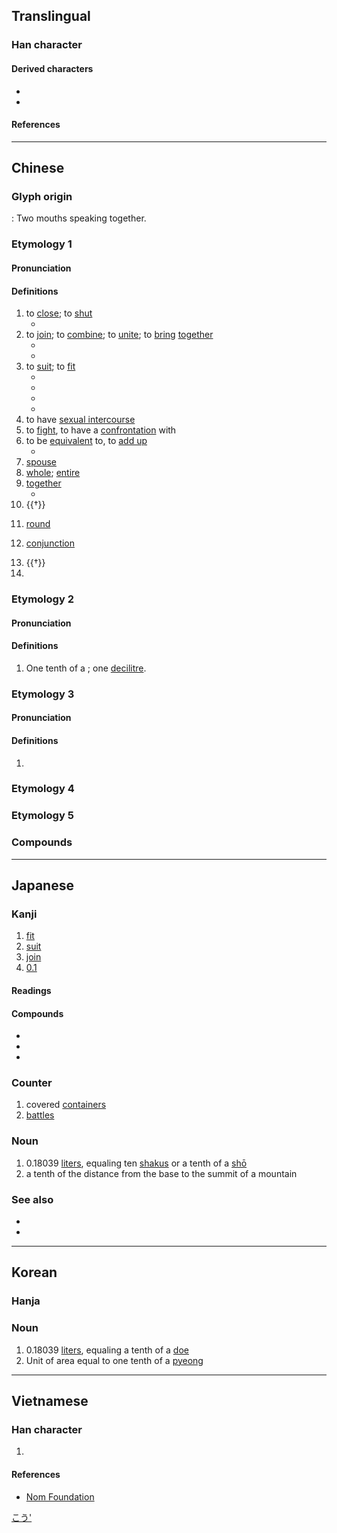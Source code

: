 {{also|閤}}
{{character info/new}}
==Translingual==
{{stroke order|strokes=6}}

===Han character===
{{Han char|rn=30|rad=口|as=03|sn=6|four=80601|canj=OMR|ids=⿱亼口}}

====Derived characters====
* {{l|mul|[[𫡥]], [[佮]], [[冾]], [[哈]], [[垥]], [[姶]], [[峆]], [[帢]], [[㢵]], [[㣛]], [[恰]], [[拾]], [[洽]], [[𪯤]], [[䏩]], [[㭘]], [[烚]], [[珨]], [[䢔]], [[䀫]], [[硆]], [[祫]], [[秴]], [[粭]], [[給]]([[给]]), [[耠]], [[𦕲]], [[䑪]], [[蛤]], [[袷]], [[鿘]], [[詥]], [[𧳇]], [[䞩]], [[跲]], [[鉿]]([[铪]]), [[鞈]], [[韐]], [[餄]]([[饸]]), [[鿢]], [[𩩂]], [[𩳋]], [[鮯]]([[𫚗]]), [[𪑇]], [[䶎]], [[𪘁]], [[㓣]], [[𪠁]], [[郃]], [[㧱]], [[敆]], [[㪉]], [[欱]], [[𤙖]], [[翖]], [[䧻]], [[頜]]([[颌]]), [[鴿]]([[鸽]]), [[搿]]}}
* {{l|mul|[[㝓]], [[峇]], [[𣆗]], [[荅]], [[䆟]], [[答]], [[䨐]], [[𩭆]], [[䶀]], [[𮯚]], [[鿖]], [[𡋛]], [[𪦻]], [[弇]], [[𢙅]], [[拿]], [[𤥓]], [[畣]], [[㿯]], [[盒]], [[𥅽]], [[翕]], [[搻]], [[樖]], [[龕]]([[龛]]), [[匌]], [[匼]], [[㕉]], [[𢈈]], [[㾑]], [[閤]]([[𬮤]]), [[𡇞]]}}

====References====
{{Han ref|kx=0174.240|dkj=03287|dj=0387.170|hdz=10581.010|uh=5408}}

----

==Chinese==
{{zh-forms}}
{{zh-wp}}

===Glyph origin===
{{Han etym}}
{{Han compound|亼|口|t2=mouth|ls=ic}} : Two mouths speaking together.

===Etymology 1===

====Pronunciation====
{{zh-pron
|m=hé
|m-s=ho2
|c=hap6
|h=pfs=ha̍p/kap/kak
|mn=ha̍p/qz,tw,xm:ha̍h/zz:a̍h
|mn_note=ha̍p - literary; ha̍h/a̍h - vernacular;
|mn-t=hah8/hab8
|mn-t_note=hah8 - vernacular; hab8 - literary
|mc=1
|oc=2,2
|ma=
|cat=v,a,n,pn
}}

====Definitions====
{{zh-hanzi}}

# to [[close]]; to [[shut]]
#* {{zh-x|合上|close}}
# to [[join]]; to [[combine]]; to [[unite]]; to [[bring]] [[together]]
#* {{zh-x|組合|to assemble}}
#* {{zh-x|集合|to gather, to assemble}}
# to [[suit]]; to [[fit]]
#* {{zh-x|適合|to fit, to suit}}
#* {{zh-x|合適|suitable, fitting}}
#* {{zh-x|魚 和 紅酒 不合。|Fish and red wine don't '''go well together'''.}}
#* {{zh-x|那 個 店 裡 沒有 合 我 尺寸 的 帽子。|There are no hats in that store that '''fit''' me.}}
# to have [[sexual intercourse]]
# to [[fight]], to have a [[confrontation]] with
# to be [[equivalent]] to, to [[add up]]
#* {{zh-x|一 公頃 合 十五 市畝。|A hectare '''is equivalent to''' 15 mu.}}
# [[spouse]]
# [[whole]]; [[entire]]
# [[together]]
#* {{zh-x|這 張 卡片 是 我們 全家 合 送 的。祝 您 母親節 快樂{lè}。|This card comes from the '''whole''' family. Happy Mother's Day.}}
# {{†}} {{zh-alt-form|盒|box}}
# {{lb|zh|game|battle}} [[round]]
# {{lb|zh|astronomy}} [[conjunction]]
# {{†}} {{n-g|Classifier for the number of fights.}}
# {{surname|lang=zh}}

===Etymology 2===

====Pronunciation====
{{zh-pron
|m=gě
<!--
|m-s=go2
|m-s_note=substitution character
-->
|c=gap3
|h=pfs=khap
|mn=kap
|mn_note=literary reading
|mc=2
|oc=1,1
|cat=n
}}

====Definitions====
{{zh-hanzi}}

# One tenth of a {{zh-l|升}}; one [[decilitre]].

===Etymology 3===

====Pronunciation====
{{zh-pron
|m=hé
|c=ho4
|h=
|mn=
|mn-t=ho5
|cat=n
}}

====Definitions====
{{zh-hanzi}}

# {{lb|zh|music}} {{n-g|{{w|Gongche notation}} of low [[sol]] (5̣).}}

===Etymology 4===
{{zh-see|閤|s|to [[close]], to [[shut]]; [[all of]], [[whole]] of}}

===Etymology 5===
{{zh-see|盒|ss}}

===Compounds===
{{zh-der|三合|不合|九合|交合|付合|偶合|公合|六合|分合|切合|勘合|化合|匡合|匯合|印合|只合|合上|合下|合伙|合作|合併|合傳|合兒|合刃|合券|合刻|合劑|合力|合十|合口|合同|合唱|合圍|合夥|合奏|合婚|合子|合宅|合宜|合家|合局|合巹|合并|合度|合式|合弦|合影|合後|合從|合意|合成|合戰|合手|合折|合抱|合拍|合掌|合撲|合擊|合攏|合數|合族|合昏|合是|合時|合朔|合本|合板|合格|合機|合款|合歡|合殺|合氣|合沓|合法|合注|合流|合準|合溜|合演|合火|合照|合營|合獨|合球|合理|合璧|合生|合用|合當|合眼|合租|合窆|合符|合算|合約|合縱|合纖|合群|合聲|合股|合苦|合著|合葉|合葬|合計|合該|合謀|合變|合谷|合資|合身|合轍|合辦|合造|合遝|合適|合醵|合金|合鏡|合面|合音|合頭|合體|合髻|合龍|吻合|和合|咬合|四合|回合|場合|夜合|契合|好合|密合|寡合|對合|巧合|布合|愈合|成合|打合|投合|折合|拌合|捏合|捻合|接合|揉合|摻合|撮合|攙合|整合|暌合|暗合|會合|比合|沓合|混合|湊合|溶合|烏合|熱合|牉合|牽合|理合|瓦合|當合|癒合|百合|相合|砌合|符合|簇合|糅合|糾合|納合|索合|組合|結合|統合|綜合|綴合|縫合|縮合|總合|耦合|聚合|聯合|苟合|融合|蟻合|複合|訢合|說合|調合|跑合|迎合|迴合|連合|遇合|適合|配合|重合|野合|鈿合|關合|集合|離合|鬥合|鳩合|黏合|齧合|久合垸|三合院|三合垸|合心}}

{{zh-cat|Elementary}}

----

==Japanese==

===Kanji===
{{ja-kanji|grade=2|rs=口03}}

# [[fit]]
# [[suit]]
# [[join]]
# [[0.1]]

====Readings====
{{ja-readings
|goon=ごう<がふ
|kanon=こう<こふ
|kanyoon=かっ, がっ
|kun=あ-う<あ-ふ, あ-わせる<あ-はせる, あ-わす<あ-はす
|nanori=かい, はる, よし
}}

====Compounds====
* {{ja-r|合憎|あいにく|gloss=[[unfortunately]]}}
* {{ja-r|連合|れんごう|gloss=[[union]], [[alliance]], [[combination]]}}
* {{ja-r|総合|そうごう|gloss=synthesis, consolidation}}

===Counter===
{{ja-pos|ごう|hhira=ごふ|counter}}

# covered [[container]]s
# [[battle]]s

===Noun===
{{ja-noun|ごう|hhira=ごふ}}

# 0.18039 [[liter]]s, equaling ten [[shaku]]s or a tenth of a [[shō]]
# a tenth of the distance from the base to the summit of a mountain

===See also===
* {{ja-r|升|ます}}
* {{ja-r|勺|しゃく}}

[[Category:ja:Units of measure|こう']]

----

==Korean==

===Hanja===
{{ko-hanja|hangeul=[[합]], [[갑]]|rv=hap, gap|mr=hap, kap}}

===Noun===
# 0.18039 [[liter]]s, equaling a tenth of a [[되|doe]]
# Unit of area equal to one tenth of a [[평|pyeong]]

----

==Vietnamese==

===Han character===
{{vi-hantu|rs=口03|[[hợp]], [[hiệp]], [[cáp]], [[cóp]], [[góp]], [[gộp]], [[họp]], [[hạp]]}}

# {{defn|lang=vi|sort=口03}}

====References====
* [http://nomfoundation.org/common/nom_details.php?codepoint=5408 Nom Foundation]
